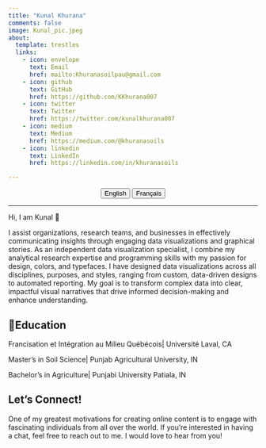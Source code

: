 ```yaml
---
title: "Kunal Khurana"
comments: false
image: Kunal_pic.jpeg
about:
  template: trestles
  links:
    - icon: envelope
      text: Email
      href: mailto:Khuranasoilpau@gmail.com
    - icon: github
      text: GitHub
      href: https://github.com/KKhurana007
    - icon: twitter
      text: Twitter
      href: https://twitter.com/kunalkhurana007         
    - icon: medium
      text: Medium
      href: https://medium.com/@khuranasoils
    - icon: linkedin
      text: LinkedIn
      href: https://linkedin.com/in/khuranasoils 

---
```


<center>

::: {.btn-group role="group" aria-label="About"}
<a href="about.html"> <button type="button" class="btn btn-primary me-md-2 btn-sm">English</button></a> <a href="about-fr.html"> <button type="button" class="btn btn-primary me-md-2 btn-sm">Français</button></a>
:::

</center>

::: {#hero-heading}
---
Hi, I am Kunal 👋

I assist organizations, research teams, and businesses in effectively communicating insights through engaging data visualizations and graphical stories. As an independent data visualization specialist, I combine my analytical research expertise and programming skills with my passion for design, colors, and typefaces. I have designed data visualizations across all disciplines, purposes, and styles, ranging from custom, data-driven designs to automated reporting. My goal is to transform complex data into clear, impactful visual narratives that drive informed decision-making and enhance understanding.



## 📝Education

 Francisation et Intégration au Milieu Québécois| Université Laval, CA

 Master’s in Soil Science| Punjab Agricultural University, IN

 Bachelor’s in Agriculture| Punjabi University Patiala, IN


## Let's Connect!
One of my greatest motivations for creating online content is to engage with fascinating individuals from all over the world. If you're interested in having a chat, feel free to reach out to me. I would love to hear from you!

:::
